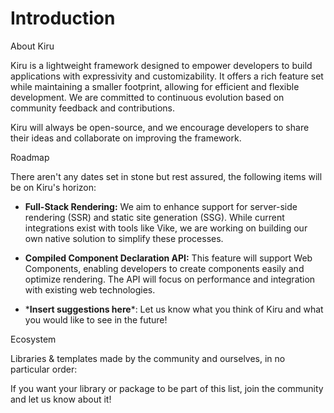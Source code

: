 
# Introduction

<HighlightOnLoad id="about-kiru">
  <DocsSectionHeader href="#about-kiru">
    About Kiru
  </DocsSectionHeader>

  Kiru is a lightweight framework designed to empower developers to build applications 
  with expressivity and customizability. It offers a rich feature set while maintaining a 
  smaller footprint, allowing for efficient and flexible development. We are committed to 
  continuous evolution based on community feedback and contributions.

  Kiru will always be <ExternalLink href="https://github.com/kirujs/kiru" >open-source</ExternalLink>, and we encourage developers to share their ideas and 
  collaborate on improving the framework.

  

</HighlightOnLoad>

<HighlightOnLoad id="roadmap">
  <DocsSectionHeader href="#roadmap">
    Roadmap
  </DocsSectionHeader>

  There aren't any dates set in stone but rest assured, the following items will be on 
  Kiru's horizon:

  - **Full-Stack Rendering:** We aim to enhance support for server-side rendering (SSR) and 
  static site generation (SSG). While current integrations exist with tools like <ExternalLink href="https://vike.dev" >Vike</ExternalLink>, 
  we are working on building our own native solution to simplify these processes.

  - **Compiled Component Declaration API:** This feature will support <ExternalLink href="https://developer.mozilla.org/en-US/docs/Web/API/Web_components">Web Components</ExternalLink>, 
  enabling developers to create components easily and optimize rendering. The API will 
  focus on performance and integration with existing web technologies. 

  - \***Insert suggestions here**\*: Let us know what you think of Kiru and what you would 
  like to see in the future! 
 

</HighlightOnLoad>

<HighlightOnLoad id="ecosystem">
  <DocsSectionHeader href="#ecosystem">
    Ecosystem
  </DocsSectionHeader>
  
  Libraries & templates made by the community and ourselves, in no particular order:
  <EcosystemTiles />

  If you want your library or package to be part of this list,
    <ExternalLink href={DISCORD_LINK}>join the community</ExternalLink>
  and let us know about it!
</HighlightOnLoad>